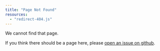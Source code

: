 ```yaml
---
title: "Page Not Found"
resources:
  - "redirect-404.js"
---
```


We cannot find that page.

If you think there should be a page here, please [open an issue on github](https://github.com/dslc-io/dslc-io/issues).
